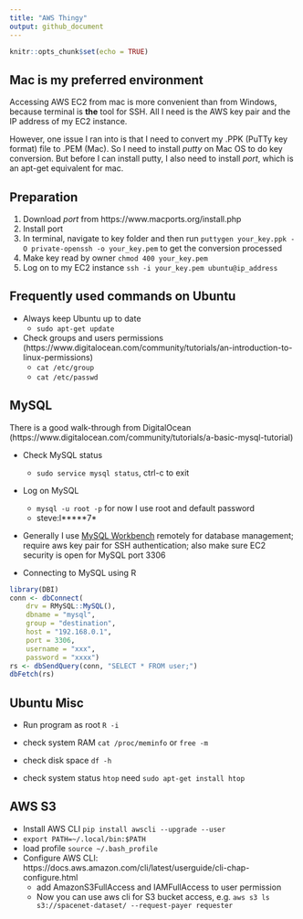 ```yaml
---
title: "AWS Thingy"
output: github_document
---
```


```r
knitr::opts_chunk$set(echo = TRUE)
```

## Mac is my preferred environment

Accessing AWS EC2 from mac is more convenient than from Windows, because terminal is __the__ tool for SSH. All I need is the AWS key pair and the IP address of my EC2 instance. 

However, one issue I ran into is that I need to convert my .PPK (PuTTy key format) file to .PEM (Mac). So I need to install *putty* on Mac OS to do key conversion. But before I can install putty, I also need to install *port*, which is an apt-get equivalent for mac. 

## Preparation

1. Download *port* from https://www.macports.org/install.php
2. Install port
3. In terminal, navigate to key folder and then run ```puttygen your_key.ppk -O private-openssh -o your_key.pem``` to get the conversion processed
4. Make key read by owner ```chmod 400 your_key.pem```
5. Log on to my EC2 instance ```ssh -i your_key.pem ubuntu@ip_address```

## Frequently used commands on Ubuntu

* Always keep Ubuntu up to date
    * ```sudo apt-get update```
  
* Check groups and users permissions (https://www.digitalocean.com/community/tutorials/an-introduction-to-linux-permissions)
    * ```cat /etc/group```
    * ```cat /etc/passwd```

## MySQL 

There is a good walk-through from DigitalOcean (https://www.digitalocean.com/community/tutorials/a-basic-mysql-tutorial)

* Check MySQL status
    * ```sudo service mysql status```, ctrl-c to exit

* Log on MySQL
    * ```mysql -u root -p``` for now I use root and default password
    * steve:l*****7*
* Generally I use [MySQL Workbench](https://dev.mysql.com/downloads/workbench/) remotely for database management; require aws key pair for SSH authentication; also make sure EC2 security is open for MySQL port 3306

* Connecting to MySQL using R
```r
library(DBI)
conn <- dbConnect(
    drv = RMySQL::MySQL(),
    dbname = "mysql",
    group = "destination",
    host = "192.168.0.1",
    port = 3306,
    username = "xxx",
    password = "xxxx")
rs <- dbSendQuery(conn, "SELECT * FROM user;")
dbFetch(rs)
```

## Ubuntu Misc

* Run program as root ```R -i```

* check system RAM ```cat /proc/meminfo``` or ```free -m```

* check disk space ```df -h```

* check system status ```htop``` need ```sudo apt-get install htop```

## AWS S3

* Install AWS CLI `pip install awscli --upgrade --user`
* `export PATH=~/.local/bin:$PATH`
* load profile `source ~/.bash_profile`
* Configure AWS CLI: https://docs.aws.amazon.com/cli/latest/userguide/cli-chap-configure.html
    * add AmazonS3FullAccess and IAMFullAccess to user permission
    * Now you can use aws cli for S3 bucket access, e.g. `aws s3 ls s3://spacenet-dataset/ --request-payer requester`

